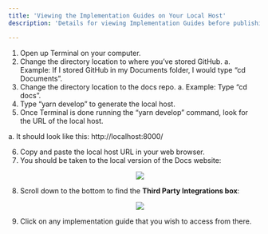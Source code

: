 ```yaml
---
title: 'Viewing the Implementation Guides on Your Local Host'
description: 'Details for viewing Implementation Guides before publishing them to GitHub'

---
```


1. Open up Terminal on your computer. 
2. Change the directory location to where you’ve stored GitHub. 
    a. Example: If I stored GitHub in my Documents folder, I would type “cd Documents”.
3. Change the directory location to the docs repo. 
    a. Example: Type “cd docs”. 
4. Type “yarn develop” to generate the local host. 
5. Once Terminal is done running the “yarn develop” command, look for the URL of the local host. 

a. It should look like this: http://localhost:8000/

6. Copy and paste the local host URL in your web browser. 
7. You should be taken to the local version of the Docs website:
    <p align="center">
    <img  src="Images/LocalDocsSite.png">
    </p>
8. Scroll down to the bottom to find the **Third Party Integrations box**: 
    <p align="center">
    <img  src="Images/LocalTPIntegrations.png">
    </p>
9. Click on any implementation guide that you wish to access from there. 
